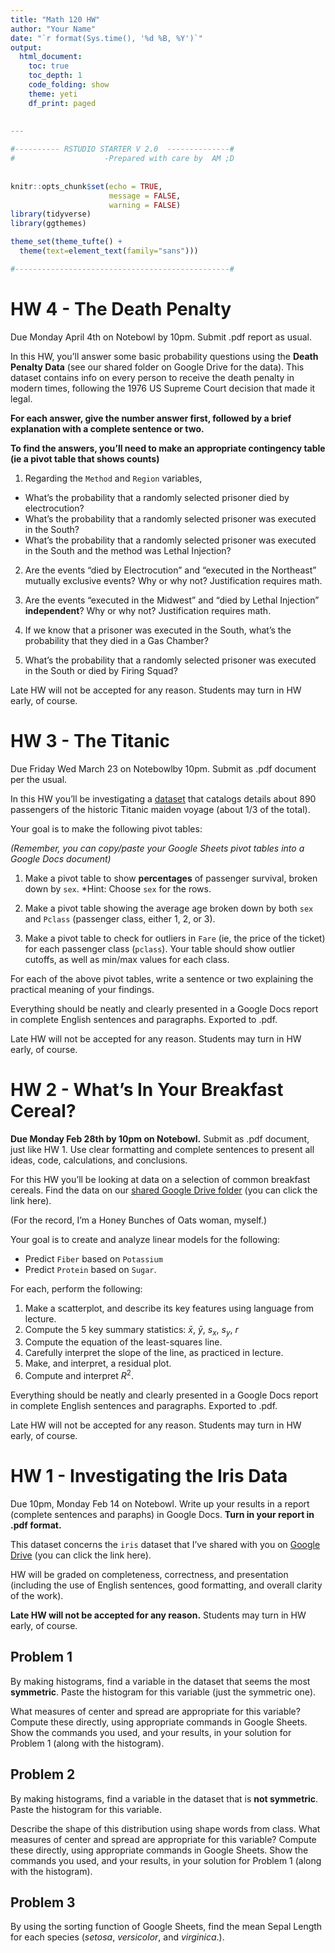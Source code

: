 ```yaml
---
title: "Math 120 HW"
author: "Your Name"
date: "`r format(Sys.time(), '%d %B, %Y')`"
output: 
  html_document:
    toc: true
    toc_depth: 1
    code_folding: show
    theme: yeti
    df_print: paged
  
  
---
```


```r

#---------- RSTUDIO STARTER V 2.0  --------------#
#                    -Prepared with care by  AM ;D
                
                                                                          
knitr::opts_chunk$set(echo = TRUE, 
                      message = FALSE, 
                      warning = FALSE)      
library(tidyverse)                
library(ggthemes)                    

theme_set(theme_tufte() +                                     
  theme(text=element_text(family="sans")))  

#------------------------------------------------#
```

# HW 4 - The Death Penalty

Due Monday April 4th on Notebowl by 10pm.  Submit .pdf report as usual.

In this HW, you'll answer some basic probability questions using the **Death Penalty Data** (see our shared folder on Google Drive for the data).  This dataset contains info on every person to receive the death penalty in modern times, following the 1976 US Supreme Court decision that made it legal.

**For each answer, give the number answer first, followed by a brief explanation with a complete sentence or two.**

**To find the answers, you'll need to make an appropriate contingency table (ie a pivot table that shows counts)**  




1) Regarding the `Method` and `Region` variables, 
  - What's the probability that a randomly selected prisoner died by electrocution? 
  - What's the probability that a randomly selected prisoner was executed in the South?
  - What's the probability that a randomly selected prisoner was executed in the South and the method was Lethal Injection?
  


2)  Are the events "died by Electrocution" and "executed in the Northeast" mutually exclusive events?  Why or why not? Justification requires math.


3)  Are the events "executed in the Midwest" and "died by Lethal Injection" **independent**?  Why or why not? Justification requires math.


4)  If we know that a prisoner was executed in the South, what's the probability that they died in a Gas Chamber?

5)  What's the probability that a randomly selected prisoner was executed in the South or died by Firing Squad?

Late HW will not be accepted for any reason.  Students may turn in HW early, of course.


# HW 3 - The Titanic

Due Friday Wed March 23 on Notebowlby 10pm.  Submit as .pdf document per the usual.

In this HW you'll be investigating a [dataset](https://docs.google.com/spreadsheets/d/186B4a99Nnf8FWDeoqdnnRvWJxrRYcbTHJ6AoKBKnXE4/edit?usp=sharing) that catalogs details about 890 passengers of the historic Titanic maiden voyage (about 1/3 of the total).

Your goal is to make the following pivot tables:

*(Remember, you can copy/paste your Google Sheets pivot tables into a Google Docs document)*

1) Make a pivot table to show **percentages** of passenger survival, broken down by `sex`.  *Hint: Choose `sex` for the rows.

2)  Make a pivot table showing the average age broken down by both `sex` and `Pclass` (passenger class, either 1, 2, or 3).  

3)  Make a pivot table to check for outliers in `Fare` (ie, the price of the ticket) for each passenger class (`pclass`).  Your table should show outlier cutoffs, as well as min/max values for each class.

For each of the above pivot tables, write a sentence or two explaining the practical meaning of your findings.

Everything should be neatly and clearly presented in a Google Docs report in complete English sentences and paragraphs.  Exported to .pdf.  

Late HW will not be accepted for any reason.  Students may turn in HW early, of course.


# HW 2 - What's In Your Breakfast Cereal?

**Due Monday Feb 28th by 10pm on Notebowl.**  Submit as .pdf document, just like HW 1.  Use clear formatting and complete sentences to present all ideas, code, calculations, and conclusions.

For this HW you'll be looking at data on a selection of common breakfast cereals.  Find the data on our [shared Google Drive folder](https://drive.google.com/drive/folders/1vE7OKbVElCvQqke3i_fL_dBgTuGcxHJa?usp=sharing) (you can click the link here).

(For the record, I'm a Honey Bunches of Oats woman, myself.)

Your goal is to create and analyze linear models for the following:

- Predict `Fiber` based on `Potassium`
- Predict `Protein` based on `Sugar`.

For each, perform the following:

  1) Make a scatterplot, and describe its key features using language from lecture.
  2) Compute the 5 key summary statistics:
    $\bar{x}$, $\bar{y}$, $s_x$, $s_y$, $r$
  3) Compute the equation of the least-squares line.
  4) Carefully interpret the slope of the line, as practiced in lecture.
  4) Make, and interpret, a residual plot.
  5) Compute and interpret $R^2$.

Everything should be neatly and clearly presented in a Google Docs report in complete English sentences and paragraphs.  Exported to .pdf.  

Late HW will not be accepted for any reason.  Students may turn in HW early, of course.




# HW 1  - Investigating the Iris Data

Due 10pm, Monday Feb 14 on Notebowl.  Write up your results in a report (complete sentences and paraphs) in Google Docs.  **Turn in your report in .pdf format.**


This dataset concerns the `iris` dataset that I've shared with you on [Google Drive](https://drive.google.com/drive/folders/1vE7OKbVElCvQqke3i_fL_dBgTuGcxHJa?usp=sharing) (you can click the link here).

HW will be graded on completeness, correctness, and presentation (including the use of English sentences, good formatting, and overall clarity of the work).

**Late HW will not be accepted for any reason.**  Students may turn in HW early, of course.

## Problem 1 

By making histograms, find a variable in the dataset that seems the most **symmetric**.  Paste the histogram for this variable (just the symmetric one).

What measures of center and spread are appropriate for this variable?  Compute these directly, using appropriate commands in Google Sheets.  Show the commands you used, and your results, in your solution for Problem 1 (along with the histogram).


## Problem 2 

By making histograms, find a variable in the dataset that is **not symmetric**.  Paste the histogram for this variable.




Describe the shape of this distribution using shape words from class.  What measures of center and spread are appropriate for this variable?  Compute these directly, using appropriate commands in Google Sheets.  Show the commands you used, and your results, in your solution for Problem 1 (along with the histogram).

## Problem 3

By using the sorting function of Google Sheets, find the mean Sepal Length for each species (*setosa*, *versicolor*, and *virginica*.).
